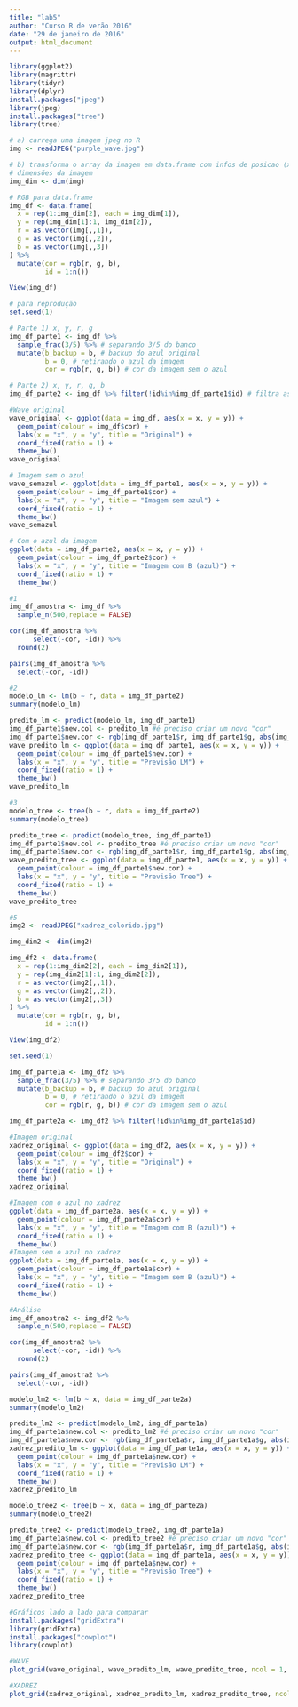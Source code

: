 ```yaml
---
title: "lab5"
author: "Curso R de verão 2016"
date: "29 de janeiro de 2016"
output: html_document
---
```

```r
library(ggplot2)
library(magrittr)
library(tidyr)
library(dplyr)
install.packages("jpeg")
library(jpeg)
install.packages("tree")
library(tree)
```

```r
# a) carrega uma imagem jpeg no R 
img <- readJPEG("purple_wave.jpg")

# b) transforma o array da imagem em data.frame com infos de posicao (x,y) e cor (r,g,b)
# dimensões da imagem
img_dim <- dim(img)

# RGB para data.frame
img_df <- data.frame(
  x = rep(1:img_dim[2], each = img_dim[1]),
  y = rep(img_dim[1]:1, img_dim[2]),
  r = as.vector(img[,,1]),
  g = as.vector(img[,,2]),
  b = as.vector(img[,,3])
) %>%
  mutate(cor = rgb(r, g, b),
         id = 1:n())

View(img_df)
```

```r
# para reprodução
set.seed(1) 

# Parte 1) x, y, r, g
img_df_parte1 <- img_df %>% 
  sample_frac(3/5) %>% # separando 3/5 do banco
  mutate(b_backup = b, # backup do azul original
         b = 0, # retirando o azul da imagem
         cor = rgb(r, g, b)) # cor da imagem sem o azul

# Parte 2) x, y, r, g, b
img_df_parte2 <- img_df %>% filter(!id%in%img_df_parte1$id) # filtra as linhas que estão na Parte 1
```

```r
#Wave original
wave_original <- ggplot(data = img_df, aes(x = x, y = y)) + 
  geom_point(colour = img_df$cor) +
  labs(x = "x", y = "y", title = "Original") +
  coord_fixed(ratio = 1) +
  theme_bw()
wave_original
```

```r
# Imagem sem o azul
wave_semazul <- ggplot(data = img_df_parte1, aes(x = x, y = y)) + 
  geom_point(colour = img_df_parte1$cor) +
  labs(x = "x", y = "y", title = "Imagem sem azul") +
  coord_fixed(ratio = 1) +
  theme_bw()
wave_semazul
```

```r
# Com o azul da imagem
ggplot(data = img_df_parte2, aes(x = x, y = y)) + 
  geom_point(colour = img_df_parte2$cor) +
  labs(x = "x", y = "y", title = "Imagem com B (azul)") +
  coord_fixed(ratio = 1) +
  theme_bw()
```

```r
#1
img_df_amostra <- img_df %>% 
  sample_n(500,replace = FALSE)

cor(img_df_amostra %>% 
      select(-cor, -id)) %>% 
  round(2)

pairs(img_df_amostra %>%
  select(-cor, -id))
```

```r
#2
modelo_lm <- lm(b ~ r, data = img_df_parte2)
summary(modelo_lm)

predito_lm <- predict(modelo_lm, img_df_parte1)
img_df_parte1$new.col <- predito_lm #é preciso criar um novo "cor"
img_df_parte1$new.cor <- rgb(img_df_parte1$r, img_df_parte1$g, abs(img_df_parte1$new.col)) #transformando os números em positivos
wave_predito_lm <- ggplot(data = img_df_parte1, aes(x = x, y = y)) + 
  geom_point(colour = img_df_parte1$new.cor) +
  labs(x = "x", y = "y", title = "Previsão LM") +
  coord_fixed(ratio = 1) +
  theme_bw()
wave_predito_lm
```

```r
#3
modelo_tree <- tree(b ~ r, data = img_df_parte2)
summary(modelo_tree)

predito_tree <- predict(modelo_tree, img_df_parte1)
img_df_parte1$new.col <- predito_tree #é preciso criar um novo "cor"
img_df_parte1$new.cor <- rgb(img_df_parte1$r, img_df_parte1$g, abs(img_df_parte1$new.col)) #transformando os números em positivos
wave_predito_tree <- ggplot(data = img_df_parte1, aes(x = x, y = y)) + 
  geom_point(colour = img_df_parte1$new.cor) +
  labs(x = "x", y = "y", title = "Previsão Tree") +
  coord_fixed(ratio = 1) +
  theme_bw()
wave_predito_tree
```

```r
#5
img2 <- readJPEG("xadrez_colorido.jpg")

img_dim2 <- dim(img2)

img_df2 <- data.frame(
  x = rep(1:img_dim2[2], each = img_dim2[1]),
  y = rep(img_dim2[1]:1, img_dim2[2]),
  r = as.vector(img2[,,1]),
  g = as.vector(img2[,,2]),
  b = as.vector(img2[,,3])
) %>%
  mutate(cor = rgb(r, g, b),
         id = 1:n())

View(img_df2)

set.seed(1)

img_df_parte1a <- img_df2 %>% 
  sample_frac(3/5) %>% # separando 3/5 do banco
  mutate(b_backup = b, # backup do azul original
         b = 0, # retirando o azul da imagem
         cor = rgb(r, g, b)) # cor da imagem sem o azul

img_df_parte2a <- img_df2 %>% filter(!id%in%img_df_parte1a$id)

#Imagem original
xadrez_original <- ggplot(data = img_df2, aes(x = x, y = y)) + 
  geom_point(colour = img_df2$cor) +
  labs(x = "x", y = "y", title = "Original") +
  coord_fixed(ratio = 1) +
  theme_bw()
xadrez_original

#Imagem com o azul no xadrez
ggplot(data = img_df_parte2a, aes(x = x, y = y)) + 
  geom_point(colour = img_df_parte2a$cor) +
  labs(x = "x", y = "y", title = "Imagem com B (azul)") +
  coord_fixed(ratio = 1) +
  theme_bw()
#Imagem sem o azul no xadrez
ggplot(data = img_df_parte1a, aes(x = x, y = y)) + 
  geom_point(colour = img_df_parte1a$cor) +
  labs(x = "x", y = "y", title = "Imagem sem B (azul)") +
  coord_fixed(ratio = 1) +
  theme_bw()

#Análise
img_df_amostra2 <- img_df2 %>% 
  sample_n(500,replace = FALSE)

cor(img_df_amostra2 %>% 
      select(-cor, -id)) %>% 
  round(2)

pairs(img_df_amostra2 %>%
  select(-cor, -id))

modelo_lm2 <- lm(b ~ x, data = img_df_parte2a)
summary(modelo_lm2)

predito_lm2 <- predict(modelo_lm2, img_df_parte1a)
img_df_parte1a$new.col <- predito_lm2 #é preciso criar um novo "cor"
img_df_parte1a$new.cor <- rgb(img_df_parte1a$r, img_df_parte1a$g, abs(img_df_parte1a$new.col)) #transformando os números em positivos
xadrez_predito_lm <- ggplot(data = img_df_parte1a, aes(x = x, y = y)) + 
  geom_point(colour = img_df_parte1a$new.cor) +
  labs(x = "x", y = "y", title = "Previsão LM") +
  coord_fixed(ratio = 1) +
  theme_bw()
xadrez_predito_lm

modelo_tree2 <- tree(b ~ x, data = img_df_parte2a)
summary(modelo_tree2)

predito_tree2 <- predict(modelo_tree2, img_df_parte1a)
img_df_parte1a$new.col <- predito_tree2 #é preciso criar um novo "cor"
img_df_parte1a$new.cor <- rgb(img_df_parte1a$r, img_df_parte1a$g, abs(img_df_parte1a$new.col)) #transformando os números em positivos
xadrez_predito_tree <- ggplot(data = img_df_parte1a, aes(x = x, y = y)) + 
  geom_point(colour = img_df_parte1a$new.cor) +
  labs(x = "x", y = "y", title = "Previsão Tree") +
  coord_fixed(ratio = 1) +
  theme_bw()
xadrez_predito_tree
```

```r
#Gráficos lado a lado para comparar
install.packages("gridExtra")
library(gridExtra)
install.packages("cowplot")
library(cowplot)

#WAVE
plot_grid(wave_original, wave_predito_lm, wave_predito_tree, ncol = 1, nrow = 3)

#XADREZ
plot_grid(xadrez_original, xadrez_predito_lm, xadrez_predito_tree, ncol = 1, nrow = 3)
```

